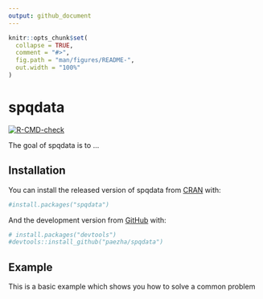 ```yaml
---
output: github_document
---
```


<!-- README.md is generated from README.Rmd. Please edit that file -->

```r
knitr::opts_chunk$set(
  collapse = TRUE,
  comment = "#>",
  fig.path = "man/figures/README-",
  out.width = "100%"
)
```

# spqdata

<!-- badges: start -->
[![R-CMD-check](https://github.com/paezha/spqdata/workflows/R-CMD-check/badge.svg)](https://github.com/paezha/spqdata/actions)
<!-- badges: end -->

The goal of spqdata is to ...

## Installation

You can install the released version of spqdata from [CRAN](https://CRAN.R-project.org) with:

``` r
#install.packages("spqdata")
```

And the development version from [GitHub](https://github.com/) with:

``` r
# install.packages("devtools")
#devtools::install_github("paezha/spqdata")
```
## Example

This is a basic example which shows you how to solve a common problem
